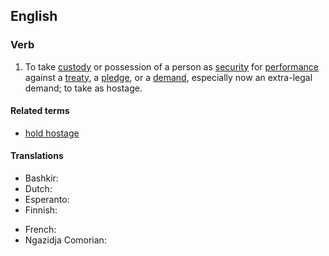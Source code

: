 ==English==

===Verb===
{{en-verb|take<,,took,taken> hostage}}

# {{lb|en|transitive}} To take [[custody]] or possession of a person as [[security]] for [[performance]] against a [[treaty]], a [[pledge]], or a [[demand]], especially now an extra-legal demand; to take as hostage.

====Related terms====
* [[hold hostage]]

====Translations====
{{trans-top|take custody or possession of a person as security for performance against a treaty, a pledge, or a demand, especially now an extra-legal demand}}
* Bashkir: {{t|ba|[[аманат|аманатҡа]] [[алыу]]}}
* Dutch: {{t+|nl|gijzelen}}
* Esperanto: {{t|eo|ostaĝigi}}
* Finnish: {{t|fi|[[ottaa]] [[panttivanki|panttivangiksi]]}}
{{trans-mid}}
* French: {{t+|fr|prendre en otage}}
* Ngazidja Comorian: {{t|zdj|renga matreka|alt=urenga matreka}}
{{trans-bottom}}